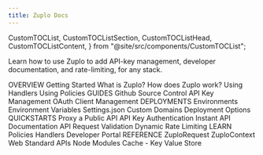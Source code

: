 ```yaml
---
title: Zuplo Docs
---
```



  CustomTOCList,
  CustomTOCListSection,
  CustomTOCListHead,
  CustomTOCListContent,
} from "@site/src/components/CustomTOCList";

Learn how to use Zuplo to add API-key management, developer documentation, and rate-limiting, for any stack.

<CustomTOCList>
  <CustomTOCListSection>
    <CustomTOCListHead>OVERVIEW</CustomTOCListHead>
    <CustomTOCListContent>
      <Link to="/docs/overview/">Getting Started</Link>
      <Link to="/docs/overview/what-is-zuplo">What is Zuplo?</Link>
      <Link to="/docs/overview/how-does-zuplo-work">How does Zuplo work?</Link>
      <Link to="/docs/overview/handlers">Using Handlers</Link>
      <Link to="/docs/overview/policies">Using Policies</Link>
    </CustomTOCListContent>
  </CustomTOCListSection>
  <CustomTOCListSection>
    <CustomTOCListHead>GUIDES</CustomTOCListHead>
    <CustomTOCListContent>
      <Link to="/docs/guides/github-source-control">Github Source Control</Link>
      <Link to="/docs/guides/api-key-management">API Key Management</Link>
      <Link to="/docs/guides/oauth-client-management">
        OAuth Client Management
      </Link>
    </CustomTOCListContent>
  </CustomTOCListSection>
  <CustomTOCListSection>
    <CustomTOCListHead>DEPLOYMENTS</CustomTOCListHead>
    <CustomTOCListContent>
      <Link to="/docs/deployments/environments">Environments</Link>
      <Link to="/docs/deployments/environment-variables">
        Environment Variables
      </Link>
      <Link to="/docs/deployments/settings-json">Settings.json</Link>
      <Link to="/docs/deployments/custom-domains">Custom Domains</Link>
      <Link to="/docs/deployments/deployment-options">Deployment Options</Link>
    </CustomTOCListContent>
  </CustomTOCListSection>
  <CustomTOCListSection>
    <CustomTOCListHead>QUICKSTARTS</CustomTOCListHead>
    <CustomTOCListContent>
      <Link to="/docs/quickstarts/proxy-public-api">Proxy a Public API</Link>
      <Link to="/docs/quickstarts/add-api-key-auth">
        API Key Authentication
      </Link>
      <Link to="/docs/quickstarts/instant-api-docs-and-dev-portal">
        Instant API Documentation
      </Link>
      <Link to="/docs/quickstarts/validation-and-docs-with-json-schema">
        API Request Validation
      </Link>
      <Link to="/docs/quickstarts/per-customer-rate-limits">
        Dynamic Rate Limiting
      </Link>
    </CustomTOCListContent>
  </CustomTOCListSection>
  <CustomTOCListSection>
    <CustomTOCListHead>LEARN</CustomTOCListHead>
    <CustomTOCListContent>
      <Link to="/docs/policies/">Policies</Link>
      <Link to="/docs/handlers">Handlers</Link>
      <Link to="/docs/developer-portal/">Developer Portal</Link>
    </CustomTOCListContent>
  </CustomTOCListSection>
  <CustomTOCListSection>
    <CustomTOCListHead>REFERENCE</CustomTOCListHead>
    <CustomTOCListContent>
      <Link to="/docs/reference/zuplo-request">ZuploRequest</Link>
      <Link to="/docs/reference/zuplo-context">ZuploContext</Link>
      <Link to="/docs/reference/web-standard-apis">Web Standard APIs</Link>
      <Link to="/docs/reference/node-modules">Node Modules</Link>
      <Link to="/docs/reference/key-value-store">Cache - Key Value Store</Link>
    </CustomTOCListContent>
  </CustomTOCListSection>
</CustomTOCList>
